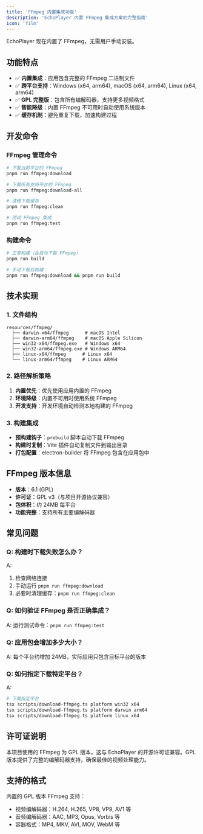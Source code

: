 ```yaml
---
title: 'FFmpeg 内置集成功能'
description: 'EchoPlayer 内置 FFmpeg 集成方案的完整指南'
icon: 'film'
---
```


EchoPlayer 现在内置了 FFmpeg，无需用户手动安装。

## 功能特点

- ✅ **内置集成**：应用包含完整的 FFmpeg 二进制文件
- ✅ **跨平台支持**：Windows (x64, arm64), macOS (x64, arm64), Linux (x64, arm64)
- ✅ **GPL 完整版**：包含所有编解码器，支持更多视频格式
- ✅ **智能降级**：内置 FFmpeg 不可用时自动使用系统版本
- ✅ **缓存机制**：避免重复下载，加速构建过程

## 开发命令

### FFmpeg 管理命令

```bash
# 下载当前平台的 FFmpeg
pnpm run ffmpeg:download

# 下载所有支持平台的 FFmpeg
pnpm run ffmpeg:download-all

# 清理下载缓存
pnpm run ffmpeg:clean

# 测试 FFmpeg 集成
pnpm run ffmpeg:test
```

### 构建命令

```bash
# 正常构建（会自动下载 FFmpeg）
pnpm run build

# 手动下载后构建
pnpm run ffmpeg:download && pnpm run build
```

## 技术实现

### 1. 文件结构

```
resources/ffmpeg/
  ├── darwin-x64/ffmpeg      # macOS Intel
  ├── darwin-arm64/ffmpeg    # macOS Apple Silicon
  ├── win32-x64/ffmpeg.exe   # Windows x64
  ├── win32-arm64/ffmpeg.exe # Windows ARM64
  ├── linux-x64/ffmpeg      # Linux x64
  └── linux-arm64/ffmpeg    # Linux ARM64
```

### 2. 路径解析策略

1. **内置优先**：优先使用应用内置的 FFmpeg
2. **环境降级**：内置不可用时使用系统 FFmpeg
3. **开发支持**：开发环境自动检测本地构建的 FFmpeg

### 3. 构建集成

- **预构建钩子**：`prebuild` 脚本自动下载 FFmpeg
- **构建时复制**：Vite 插件自动复制文件到输出目录
- **打包配置**：electron-builder 将 FFmpeg 包含在应用包中

## FFmpeg 版本信息

- **版本**：6.1 (GPL)
- **许可证**：GPL v3（与项目开源协议兼容）
- **包体积**：约 24MB 每平台
- **功能完整**：支持所有主要编解码器

## 常见问题

### Q: 构建时下载失败怎么办？

A:

1. 检查网络连接
2. 手动运行 `pnpm run ffmpeg:download`
3. 必要时清理缓存：`pnpm run ffmpeg:clean`

### Q: 如何验证 FFmpeg 是否正确集成？

A: 运行测试命令：`pnpm run ffmpeg:test`

### Q: 应用包会增加多少大小？

A: 每个平台约增加 24MB，实际应用只包含目标平台的版本

### Q: 如何指定下载特定平台？

A:

```bash
# 下载指定平台
tsx scripts/download-ffmpeg.ts platform win32 x64
tsx scripts/download-ffmpeg.ts platform darwin arm64
tsx scripts/download-ffmpeg.ts platform linux x64
```

## 许可证说明

本项目使用的 FFmpeg 为 GPL 版本，这与 EchoPlayer 的开源许可证兼容。GPL 版本提供了完整的编解码器支持，确保最佳的视频处理能力。

## 支持的格式

内置的 GPL 版本 FFmpeg 支持：

- 视频编解码器：H.264, H.265, VP8, VP9, AV1 等
- 音频编解码器：AAC, MP3, Opus, Vorbis 等
- 容器格式：MP4, MKV, AVI, MOV, WebM 等
